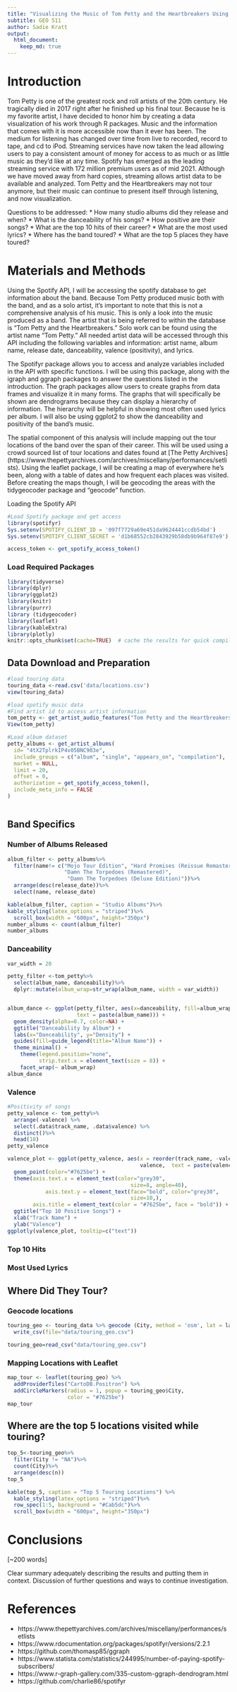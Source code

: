 ```yaml
---
title: "Visualizing the Music of Tom Petty and the Heartbreakers Using R"
subtitle: GEO 511
author: Sadie Kratt
output:
  html_document:
    keep_md: true
---
```


# Introduction

Tom Petty is one of the greatest rock and roll artists of the 20th century. He tragically died in 2017 right after he finished up his final tour. Because he is my favorite artist, I have decided to honor him by creating a data visualization of his work through R packages. Music and the information that comes with it is more accessible now than it ever has been. The medium for listening has changed over time from live to recorded, record to tape, and cd to iPod. Streaming services have now taken the lead allowing users to pay a consistent amount of money for access to as much or as little music as they'd like at any time. Spotify has emerged as the leading streaming service with 172 million premium users as of mid 2021. Although we have moved away from hard copies, streaming allows artist data to be available and analyzed. Tom Petty and the Heartbreakers may not tour anymore, but their music can continue to present itself through listening, and now visualization.

Questions to be addressed:
* How many studio albums did they release and when?
* What is the danceability of his songs?
* How positive are their songs?
* What are the top 10 hits of their career?
* What are the most used lyrics?
* Where has the band toured?
* What are the top 5 places they have toured?

# Materials and Methods
Using the Spotify API, I will be accessing the spotify database to get information about the band. Because Tom Petty produced music both with the band, and as a solo artist, it's important to note that this is not a comprehensive analysis of his music. This is only a look into the music produced as a band. The artist that is being referred to within the database is "Tom Petty and the Heartbreakers." Solo work can be found using the artist name "Tom Petty." All needed artist data will be accessed through this API including the following variables and information: artist name, album name, release date, danceability, valence (positivity), and lyrics.

The Spotifyr package allows you to access and analyze variables included in the API with specific functions. I will be using this package, along with the igraph and ggraph packages to answer the questions listed in the introduction. The graph packages allow users to create graphs from data frames and visualize it in many forms. The graphs that will specifically be shown are dendrograms because they can display a hierarchy of information. The hierarchy will be helpful in showing most often used lyrics per album. I will also be using ggplot2 to show the danceability and positivity of the band's music.

The spatial component of this analysis will include mapping out the tour locations of the band over the span of their career. This will be used using a crowd sourced list of tour locations and dates found at [The Petty Archives] (https://www.thepettyarchives.com/archives/miscellany/performances/setlists). Using the leaflet package, I will be creating a map of everywhere he's been, along with a table of dates and how frequent each places was visited. Before creating the maps though, I will be geocoding the areas with the tidygeocoder package and "geocode" function.

Loading the Spotify API

```r
#Load Spotify package and get access
library(spotifyr)
Sys.setenv(SPOTIFY_CLIENT_ID = '097f7729a69e451da9624441ccdb54bd')
Sys.setenv(SPOTIFY_CLIENT_SECRET = 'd1b68552cb2843929b58db9b964f87e9')

access_token <- get_spotify_access_token()
```

### Load Required Packages

```r
library(tidyverse)
library(dplyr)
library(ggplot2)
library(knitr)
library(purrr)
library (tidygeocoder)
library(leaflet)
library(kableExtra)
library(plotly)
knitr::opts_chunk$set(cache=TRUE)  # cache the results for quick compiling
```

## Data Download and Preparation
```r
#load touring data
touring_data <-read.csv('data/locations.csv')
view(touring_data)

#load spotify music data
#Find artist id to access artist information
tom_petty <- get_artist_audio_features("Tom Petty and the Heartbreakers")
View(tom_petty)

#Load album dataset
petty_albums <- get_artist_albums(
  id= "4tX2TplrkIP4v05BNC903e",
  include_groups = c("album", "single", "appears_on", "compilation"),
  market = NULL,
  limit = 20,
  offset = 0,
  authorization = get_spotify_access_token(),
  include_meta_info = FALSE
)
```

```r

```
## Band Specifics
### Number of Albums Released
```r
album_filter <- petty_albums%>%
  filter(name!= c("Mojo Tour Edition", "Hard Promises (Reissue Remastered)", 
                  "Damn The Torpedoes (Remastered)", 
                   "Damn The Torpedoes (Deluxe Edition)"))%>%
  arrange(desc(release_date))%>%
  select(name, release_date)

kable(album_filter, caption = "Studio Albums")%>%
kable_styling(latex_options = "striped")%>%
  scroll_box(width = "600px", height="350px")
number_albums <- count(album_filter)
number_albums
```

### Danceability
```r
var_width = 20

petty_filter <-tom_petty%>%
  select(album_name, danceability)%>%
  dplyr::mutate(album_wrap=str_wrap(album_name, width = var_width))


album_dance <- ggplot(petty_filter, aes(x=danceability, fill=album_wrap,
                      text = paste(album_name))) +
  geom_density(alpha=0.7, color=NA) +
  ggtitle("Danceability by Album") +
  labs(x="Danceability", y="Density") +
  guides(fill=guide_legend(title="Album Name")) +
  theme_minimal() +
    theme(legend.position="none",
          strip.text.x = element_text(size = 8)) +
    facet_wrap(~ album_wrap)
album_dance
```

### Valence
```r
#Positivity of songs
petty_valence <- tom_petty%>%
  arrange(-valence) %>% 
  select(.data$track_name, .data$valence) %>%
  distinct()%>%
  head(10)
petty_valence

valence_plot <- ggplot(petty_valence, aes(x = reorder(track_name, -valence), 
                                          valence,  text = paste(valence))) +
  geom_point(color="#7625be") +
  theme(axis.text.x = element_text(color="grey30", 
                                       size=8, angle=40),
            axis.text.y = element_text(face="bold", color="grey30", 
                                       size=10,),
        axis.title = element_text(color = "#7625be", face = "bold")) +
  ggtitle("Top 10 Positive Songs") +
  xlab("Track Name") +
  ylab("Valence")
ggplotly(valence_plot, tooltip=c("text"))
```

### Top 10 Hits
### Most Used Lyrics
## Where Did They Tour?

### Geocode locations
```r
touring_geo <- touring_data %>% geocode (City, method = 'osm', lat = latitude , long = longitude)%>% 
  write_csv(file="data/touring_geo.csv")
```

```r
touring_geo=read_csv("data/touring_geo.csv")
```
### Mapping Locations with Leaflet
```r
map_tour <- leaflet(touring_geo) %>%
  addProviderTiles("CartoDB.Positron") %>%
  addCircleMarkers(radius = 1, popup = touring_geo$City,
                   color = "#7625be")
map_tour
```

## Where are the top 5 locations visited while touring?
```r
top_5<-touring_geo%>%
  filter(City != "NA")%>%
  count(City)%>%
  arrange(desc(n))
top_5
```

```r
kable(top_5, caption = "Top 5 Touring Locations") %>%
  kable_styling(latex_options = "striped")%>%
  row_spec(1:5, background = "#Cab5dc")%>%
  scroll_box(width = "600px", height="350px")
```


# Conclusions

[~200 words]

Clear summary adequately describing the results and putting them in context. Discussion of further questions and ways to continue investigation.

# References

* https://www.thepettyarchives.com/archives/miscellany/performances/setlists
* https://www.rdocumentation.org/packages/spotifyr/versions/2.2.1 
* https://github.com/thomasp85/ggraph
* https://www.statista.com/statistics/244995/number-of-paying-spotify-subscribers/
* https://www.r-graph-gallery.com/335-custom-ggraph-dendrogram.html
* https://github.com/charlie86/spotifyr



